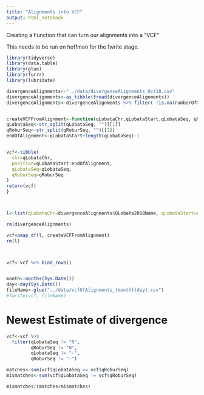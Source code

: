 ```yaml
---
title: "Alignments into VCF"
output: html_notebook
---
```


Creating a Function that can turn our alignments into a "VCF"

This needs to be run on hoffman for the fwrite stage. 
```r

library(tidyverse)
library(data.table)
library(glue)
library(furrr)
library(lubridate)
```



```r



divergenceAlignments<-"../data/divergenceAlignments_Oct18.csv"
divergenceAlignments<-as_tibble(fread(divergenceAlignments))
divergenceAlignments<-divergenceAlignments %>% filter( !is.na(numberOfMatches)    | !is.na(numberOfMismatches)  )


createVCFFromAlignment<-function(qLobataChr,qLobataStart,qLobataSeq, qRoburSeq){
qLobataSeq<-str_split(qLobataSeq, "")[[1]]
qRoburSeq<-str_split(qRoburSeq, "")[[1]]
endOfAlignment<-qLobataStart+length(qLobataSeq)-1


vcf<-tibble(
  chr=qLobataChr,
  position=qLobataStart:endOfAlignment,
  qLobataSeq=qLobataSeq,
  qRoburSeq=qRoburSeq
)
return(vcf)
}



l<-list(qLobataChr=divergenceAlignments$QLobata2018Name, qLobataStart=divergenceAlignments$QLobata2018Start, qLobataSeq=divergenceAlignments$pattern, qRoburSeq=divergenceAlignments$subject)

rm(divergenceAlignments)

vcf=pmap_df(l, createVCFFromAlignment)
rm(l)



vcf<-vcf %>% bind_rows()


month<-months(Sys.Date())
day<-day(Sys.Date())
fileName<-glue("../data/vcfOfAlignments_{month}{day}.csv")
#fwrite(vcf, fileName)


```


# Newest Estimate of divergence

```r
vcf<-vcf %>% 
  filter(qLobataSeq != "N", 
         qRoburSeq != "N", 
         qLobataSeq != "-", 
         qRoburSeq != "-")

matches<-sum(vcf$qLobataSeq == vcf$qRoburSeq)
mismatches<-sum(vcf$qLobataSeq != vcf$qRoburSeq)

mismatches/(matches+mismatches)
```

